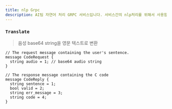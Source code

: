 ```yaml
---
title: nlp Grpc
description: AI팀 자연어 처리 GRPC 서비스입니다. 서비스간의 nlp처리를 위해서 사용함.
---
```



### `Translate`
> 음성 base64 string을 영문 텍스트로 변환

```js:title=CodeRequest
// The request message containing the user's sentence.
message CodeRequest {
  string audio = 1; // base64 audio string
}
```

```js:title=CodeReply
// The response message containing the C code
message CodeReply {
  string sentence = 1;
  bool valid = 2;
  string err_message = 3;
  string code = 4;
}
```
